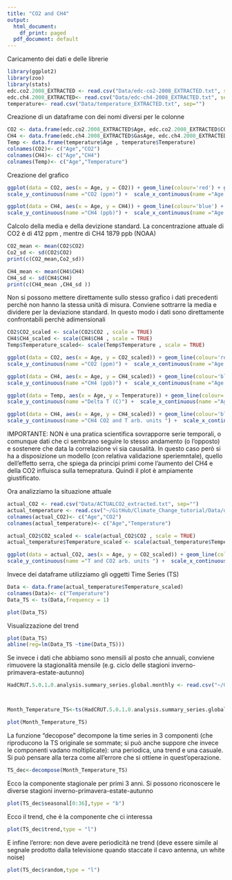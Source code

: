 ```yaml
---
title: "CO2 and CH4"
output:
  html_document:
    df_print: paged
  pdf_document: default
---
```


Caricamento dei dati e delle librerie

```r
library(ggplot2)
library(zoo)
library(stats)
edc.co2.2008_EXTRACTED <- read.csv("Data/edc-co2-2008_EXTRACTED.txt", sep="")
edc.ch4.2008_EXTRACTED<- read.csv("Data/edc-ch4-2008_EXTRACTED.txt", sep="")
temperature<- read.csv("Data/temperature_EXTRACTED.txt", sep="")

```

Creazione di un dataframe con dei nomi diversi per le colonne

```r
CO2 <- data.frame(edc.co2.2008_EXTRACTED$Age, edc.co2.2008_EXTRACTED$CO2)
CH4 <- data.frame(edc.ch4.2008_EXTRACTED$GasAge, edc.ch4.2008_EXTRACTED$CH4mean)
Temp <- data.frame(temperature$Age , temperature$Temperature)
colnames(CO2)<- c("Age","CO2")
colnames(CH4)<- c("Age","CH4")
colnames(Temp)<- c("Age","Temperature")
```

Creazione del grafico

```r
ggplot(data = CO2, aes(x = Age, y = CO2)) + geom_line(colour='red') + geom_point(colour='red')  + 
scale_y_continuous(name ="CO2 (ppm)") +  scale_x_continuous(name ="Age (yrBP)") + theme_bw()

```
```r
ggplot(data = CH4, aes(x = Age, y = CH4)) + geom_line(colour='blue') + geom_point(colour='blue')  + 
scale_y_continuous(name ="CH4 (ppb)") +  scale_x_continuous(name ="Age (yrBP)") + theme_bw()

```


Calcolo della media e della devizione standard. La concentrazione attuale di CO2 è di 412 ppm , mentre di CH4 1879 ppb (NOAA)

```r

CO2_mean <- mean(CO2$CO2)
Co2_sd <- sd(CO2$CO2)
print(c(CO2_mean,Co2_sd))
```

```r

CH4_mean <- mean(CH4$CH4)
CH4_sd <- sd(CH4$CH4)
print(c(CH4_mean ,CH4_sd ))
```
Non si possono mettere direttamente sullo stesso grafico i dati precedenti perchè non hanno la stessa unità di misura. Conviene sottrarre la media e dividere per la deviazione standard. In questo modo i dati sono direttamente confrontabili perchè adimensionali

```r
CO2$CO2_scaled <- scale(CO2$CO2 , scale = TRUE)
CH4$CH4_scaled <- scale(CH4$CH4 , scale = TRUE)
Temp$Temperature_scaled<- scale(Temp$Temperature , scale = TRUE)
```


```r
ggplot(data = CO2, aes(x = Age, y = CO2_scaled)) + geom_line(colour='red') + geom_point(colour='red')  + 
scale_y_continuous(name ="CO2 (ppm)") +  scale_x_continuous(name ="Age (yrBP)") + theme_bw()

```



```r
ggplot(data = CH4, aes(x = Age, y = CH4_scaled)) + geom_line(colour='blue') + geom_point(colour='blue')  + 
scale_y_continuous(name ="CH4 (ppb)") +  scale_x_continuous(name ="Age (yrBP)") + theme_bw()

```


```r
ggplot(data = Temp, aes(x = Age, y = Temperature)) + geom_line(colour='orange') + geom_point(colour='orange')  + 
scale_y_continuous(name ="Delta T (C)") +  scale_x_continuous(name ="Age (yrBP)") + theme_bw()

```


```r

ggplot(data = CH4, aes(x = Age, y = CH4_scaled)) + geom_line(colour='blue') + geom_point(colour='blue')  + 
scale_y_continuous(name ="CH4 CO2 and T arb. units ") +  scale_x_continuous(name ="Age (yrBP)") + geom_line(data = CO2, aes(x = Age, y = CO2_scaled),colour='red')+ geom_point(data = CO2, aes(x = Age, y = CO2_scaled),colour='red')+ geom_line(data = Temp, aes(x = Age, y = Temperature_scaled),colour='orange')+ geom_point(data = Temp, aes(x = Age, y = Temperature_scaled),colour='orange')+theme_bw()

```

IMPORTANTE: NON è una pratica scientifica sovrapporre serie temporali, o comunque dati che ci sembrano seguire lo stesso andamento (o l'opposto) e sostenere che data la correlazione vi sia causalità. In questo caso però si ha a disposizione un modello (con relativa validazione speriemntale), quello dell'effetto serra, che spiega da principi primi come l'aumento del CH4 e della CO2 influisca sulla temepratura. Quindi il plot è ampiamente giustificato.


Ora analizziamo la situazione attuale 


```r
actual_CO2 <- read.csv("Data/ACTUALCO2_extracted.txt", sep="")
actual_temperature <- read.csv("~/GitHub/Climate_Change_tutorial/Data/data.csv")
colnames(actual_CO2)<- c("Age","CO2")
colnames(actual_temperature)<- c("Age","Temperature")

```

```r
actual_CO2$CO2_scaled <- scale(actual_CO2$CO2 , scale = TRUE)
actual_temperature$Temperature_scaled <- scale(actual_temperature$Temperature , scale = TRUE)
```

```r

ggplot(data = actual_CO2, aes(x = Age, y = CO2_scaled)) + geom_line(colour='blue') + geom_point(colour='blue')  + 
scale_y_continuous(name ="T and CO2 arb. units ") +  scale_x_continuous(name ="Age (yrBP)")+ geom_line(data = actual_temperature, aes(x = Age, y = Temperature_scaled),colour='orange')+ geom_point(data = actual_temperature, aes(x = Age, y = Temperature_scaled),colour='orange')+theme_bw()

```

Invece dei dataframe utilizziamo gli oggetti Time Series (TS)


```r
Data <- data.frame(actual_temperature$Temperature_scaled)
colnames(Data)<- c("Temperature")
Data_TS <- ts(Data,frequency = 1)

```

```r
plot(Data_TS)
```

Visualizzazione del trend


```r
plot(Data_TS)
abline(reg=lm(Data_TS ~time(Data_TS)))
```

Se invece i dati che abbiamo sono mensili al posto che annuali, conviene rimuovere la stagionalità mensile (e.g. ciclo delle stagioni inverno-primavera-estate-autunno)

```r
HadCRUT.5.0.1.0.analysis.summary_series.global.monthly <- read.csv("~/GitHub/Climate_Change_tutorial/Data/HadCRUT.5.0.1.0.analysis.summary_series.global.monthly.csv")



Month_Temperature_TS<-ts(HadCRUT.5.0.1.0.analysis.summary_series.global.monthly$Anomaly..deg.C.,frequency = 12)

```

```r
plot(Month_Temperature_TS)
```

La funzione "decopose" decompone la time series in 3 componenti (che riproducono la TS originale se sommate; si può anche suppore che invece le componenti vadano moltiplicate): una periodica, una trend e una casuale. Si può pensare alla terza come all'errore che si ottiene in quest'operazione. 

```r
TS_dec<-decompose(Month_Temperature_TS)
```

Ecco la componente stagionale per primi 3 anni. Si possono riconoscere le diverse stagioni inverno-primavera-estate-autunno

```r
plot(TS_dec$seasonal[0:36],type = "b")
```

Ecco il trend, che è la componente che ci interessa 

```r
plot(TS_dec$trend,type = "l")
```

E infine l'errore: non deve avere periodicità ne trend (deve essere simile al segnale prodotto dalla televisione quando staccate il cavo antenna, un white noise)

```r
plot(TS_dec$random,type = "l")
```